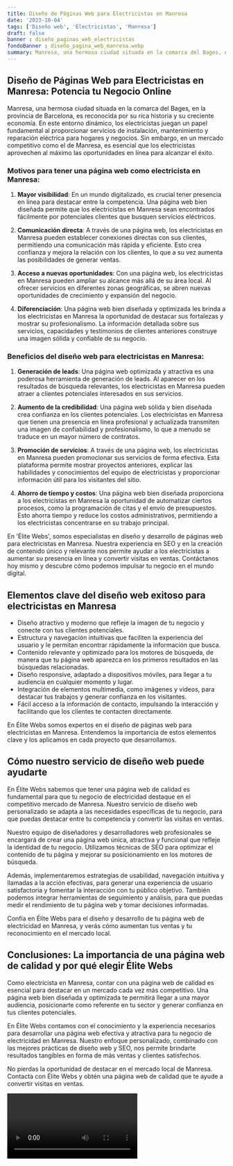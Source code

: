 ```yaml
---
title: Diseño de Páginas Web para Electricistas en Manresa
date: '2023-10-04'
tags: ['Diseño web', 'Electricistas', 'Manresa']
draft: false
banner : diseño_paginas_web_electricistas
fondoBanner : diseño_pagina_web_manresa.webp
summary: Manresa, una hermosa ciudad situada en la comarca del Bages, en la provincia de Barcelona, es reconocida por su rica historia y su creciente economía. En este entorno dinámico, los electricistas juegan un papel fundamental al proporcionar servicios de instalación, mantenimiento y reparación eléctrica para hogares y negocios. Sin embargo, en un mercado competitivo como el de Manresa, es esencial que los electricistas aprovechen al máximo las oportunidades en línea para alcanzar el éxito.
---
```


## Diseño de Páginas Web para Electricistas en Manresa: Potencia tu Negocio Online

Manresa, una hermosa ciudad situada en la comarca del Bages, en la provincia de Barcelona, es reconocida por su rica historia y su creciente economía. En este entorno dinámico, los electricistas juegan un papel fundamental al proporcionar servicios de instalación, mantenimiento y reparación eléctrica para hogares y negocios. Sin embargo, en un mercado competitivo como el de Manresa, es esencial que los electricistas aprovechen al máximo las oportunidades en línea para alcanzar el éxito.

### Motivos para tener una página web como electricista en Manresa:

1. **Mayor visibilidad**: En un mundo digitalizado, es crucial tener presencia en línea para destacar entre la competencia. Una página web bien diseñada permite que los electricistas en Manresa sean encontrados fácilmente por potenciales clientes que busquen servicios eléctricos.

2. **Comunicación directa**: A través de una página web, los electricistas en Manresa pueden establecer conexiones directas con sus clientes, permitiendo una comunicación más rápida y eficiente. Esto crea confianza y mejora la relación con los clientes, lo que a su vez aumenta las posibilidades de generar ventas.

3. **Acceso a nuevas oportunidades**: Con una página web, los electricistas en Manresa pueden ampliar su alcance más allá de su área local. Al ofrecer servicios en diferentes zonas geográficas, se abren nuevas oportunidades de crecimiento y expansión del negocio.

4. **Diferenciación**: Una página web bien diseñada y optimizada les brinda a los electricistas en Manresa la oportunidad de destacar sus fortalezas y mostrar su profesionalismo. La información detallada sobre sus servicios, capacidades y testimonios de clientes anteriores construye una imagen sólida y confiable de su negocio.

### Beneficios del diseño web para electricistas en Manresa:

1. **Generación de leads**: Una página web optimizada y atractiva es una poderosa herramienta de generación de leads. Al aparecer en los resultados de búsqueda relevantes, los electricistas en Manresa pueden atraer a clientes potenciales interesados en sus servicios.

2. **Aumento de la credibilidad**: Una página web sólida y bien diseñada crea confianza en los clientes potenciales. Los electricistas en Manresa que tienen una presencia en línea profesional y actualizada transmiten una imagen de confiabilidad y profesionalismo, lo que a menudo se traduce en un mayor número de contratos.

3. **Promoción de servicios**: A través de una página web, los electricistas en Manresa pueden promocionar sus servicios de forma efectiva. Esta plataforma permite mostrar proyectos anteriores, explicar las habilidades y conocimientos del equipo de electricistas y proporcionar información útil para los visitantes del sitio.

4. **Ahorro de tiempo y costos**: Una página web bien diseñada proporciona a los electricistas en Manresa la oportunidad de automatizar ciertos procesos, como la programación de citas y el envío de presupuestos. Esto ahorra tiempo y reduce los costos administrativos, permitiendo a los electricistas concentrarse en su trabajo principal.

En 'Élite Webs', somos especialistas en diseño y desarrollo de páginas web para electricistas en Manresa. Nuestra experiencia en SEO y en la creación de contenido único y relevante nos permite ayudar a los electricistas a aumentar su presencia en línea y convertir visitas en ventas. Contáctanos hoy mismo y descubre cómo podemos impulsar tu negocio en el mundo digital.

<GifSeo />

<Cta />

## Elementos clave del diseño web exitoso para electricistas en Manresa

- Diseño atractivo y moderno que refleje la imagen de tu negocio y conecte con tus clientes potenciales.
- Estructura y navegación intuitivas que faciliten la experiencia del usuario y le permitan encontrar rápidamente la información que busca.
- Contenido relevante y optimizado para los motores de búsqueda, de manera que tu página web aparezca en los primeros resultados en las búsquedas relacionadas.
- Diseño responsive, adaptado a dispositivos móviles, para llegar a tu audiencia en cualquier momento y lugar.
- Integración de elementos multimedia, como imágenes y videos, para destacar tus trabajos y generar confianza en los visitantes.
- Fácil acceso a la información de contacto, impulsando la interacción y facilitando que los clientes te contacten directamente.

En Élite Webs somos expertos en el diseño de páginas web para electricistas en Manresa. Entendemos la importancia de estos elementos clave y los aplicamos en cada proyecto que desarrollamos.

## Cómo nuestro servicio de diseño web puede ayudarte

En Élite Webs sabemos que tener una página web de calidad es fundamental para que tu negocio de electricidad destaque en el competitivo mercado de Manresa. Nuestro servicio de diseño web personalizado se adapta a las necesidades específicas de tu negocio, para que puedas destacar entre tu competencia y convertir las visitas en ventas.

Nuestro equipo de diseñadores y desarrolladores web profesionales se encargará de crear una página web única, atractiva y funcional que refleje la identidad de tu negocio. Utilizamos técnicas de SEO para optimizar el contenido de tu página y mejorar su posicionamiento en los motores de búsqueda.

Además, implementaremos estrategias de usabilidad, navegación intuitiva y llamadas a la acción efectivas, para generar una experiencia de usuario satisfactoria y fomentar la interacción con tu público objetivo. También podemos integrar herramientas de seguimiento y análisis, para que puedas medir el rendimiento de tu página web y tomar decisiones informadas.

Confía en Élite Webs para el diseño y desarrollo de tu página web de electricidad en Manresa, y verás cómo aumentan tus ventas y tu reconocimiento en el mercado local.

## Conclusiones: La importancia de una página web de calidad y por qué elegir Élite Webs

Como electricista en Manresa, contar con una página web de calidad es esencial para destacar en un mercado cada vez más competitivo. Una página web bien diseñada y optimizada te permitirá llegar a una mayor audiencia, posicionarte como referente en tu sector y generar confianza en tus clientes potenciales.

En Élite Webs contamos con el conocimiento y la experiencia necesarios para desarrollar una página web efectiva y atractiva para tu negocio de electricidad en Manresa. Nuestro enfoque personalizado, combinado con las mejores prácticas de diseño web y SEO, nos permite brindarte resultados tangibles en forma de más ventas y clientes satisfechos.

No pierdas la oportunidad de destacar en el mercado local de Manresa. Contacta con Élite Webs y obtén una página web de calidad que te ayude a convertir visitas en ventas.

<Video />

<CtaBot job='Electricistas' city='Manresa'/>

<Gmaps query='Manresa+españa+maps' />